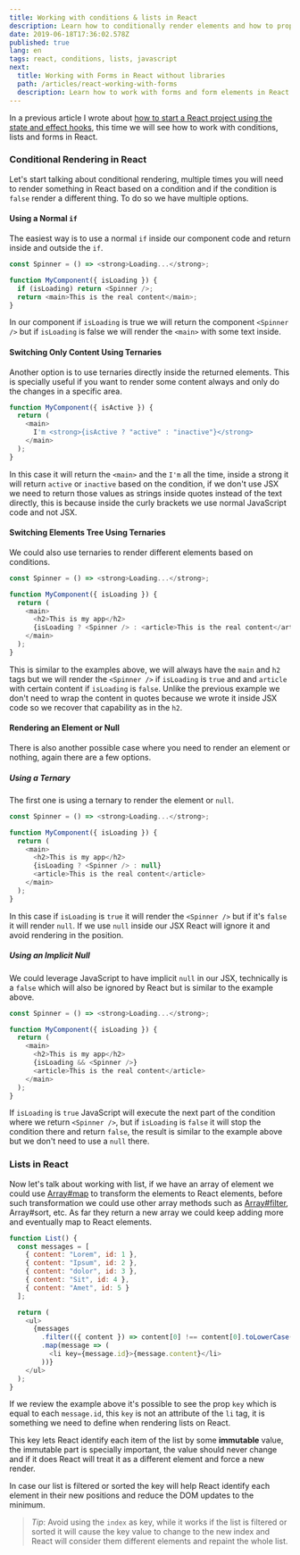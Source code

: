 ```yaml
---
title: Working with conditions & lists in React
description: Learn how to conditionally render elements and how to properly work with lists in React.
date: 2019-06-18T17:36:02.578Z
published: true
lang: en
tags: react, conditions, lists, javascript
next:
  title: Working with Forms in React without libraries
  path: /articles/react-working-with-forms
  description: Learn how to work with forms and form elements in React without using another library.
---
```


In a previous article I wrote about [how to start a React project using the state and effect hooks](/articles/react-state-effects), this time we will see how to work with conditions, lists and forms in React.

### Conditional Rendering in React

Let's start talking about conditional rendering, multiple times you will need to render something in React based on a condition and if the condition is `false` render a different thing. To do so we have multiple options.

#### Using a Normal `if`

The easiest way is to use a normal `if` inside our component code and return inside and outside the `if`.

```js
const Spinner = () => <strong>Loading...</strong>;

function MyComponent({ isLoading }) {
  if (isLoading) return <Spinner />;
  return <main>This is the real content</main>;
}
```

In our component if `isLoading` is true we will return the component `<Spinner />` but if `isLoading` is false we will render the `<main>` with some text inside.

#### Switching Only Content Using Ternaries

Another option is to use ternaries directly inside the returned elements. This is specially useful if you want to render some content always and only do the changes in a specific area.

```js
function MyComponent({ isActive }) {
  return (
    <main>
      I'm <strong>{isActive ? "active" : "inactive"}</strong>
    </main>
  );
}
```

In this case it will return the `<main>` and the `I'm` all the time, inside a strong it will return `active` or `inactive` based on the condition, if we don't use JSX we need to return those values as strings inside quotes instead of the text directly, this is because inside the curly brackets we use normal JavaScript code and not JSX.

#### Switching Elements Tree Using Ternaries

We could also use ternaries to render different elements based on conditions.

```js
const Spinner = () => <strong>Loading...</strong>;

function MyComponent({ isLoading }) {
  return (
    <main>
      <h2>This is my app</h2>
      {isLoading ? <Spinner /> : <article>This is the real content</article>}
    </main>
  );
}
```

This is similar to the examples above, we will always have the `main` and `h2` tags but we will render the `<Spinner />` if `isLoading` is `true` and and `article` with certain content if `isLoading` is `false`. Unlike the previous example we don't need to wrap the content in quotes because we wrote it inside JSX code so we recover that capability as in the `h2`.

#### Rendering an Element or Null

There is also another possible case where you need to render an element or nothing, again there are a few options.

##### Using a Ternary

The first one is using a ternary to render the element or `null`.

```js
const Spinner = () => <strong>Loading...</strong>;

function MyComponent({ isLoading }) {
  return (
    <main>
      <h2>This is my app</h2>
      {isLoading ? <Spinner /> : null}
      <article>This is the real content</article>
    </main>
  );
}
```

In this case if `isLoading` is `true` it will render the `<Spinner />` but if it's `false` it will render `null`. If we use `null` inside our JSX React will ignore it and avoid rendering in the position.

##### Using an Implicit Null

We could leverage JavaScript to have implicit `null` in our JSX, technically is a `false` which will also be ignored by React but is similar to the example above.

```js
const Spinner = () => <strong>Loading...</strong>;

function MyComponent({ isLoading }) {
  return (
    <main>
      <h2>This is my app</h2>
      {isLoading && <Spinner />}
      <article>This is the real content</article>
    </main>
  );
}
```

If `isLoading` is `true` JavaScript will execute the next part of the condition where we return `<Spinner />`, but if `isLoading` is `false` it will stop the condition there and return `false`, the result is similar to the example above but we don't need to use a `null` there.

### Lists in React

Now let's talk about working with list, if we have an array of element we could use [Array#map](/articles/js-basics/array-prototype-map) to transform the elements to React elements, before such transformation we could use other array methods such as [Array#filter](/articles/js-basics/array-prototype-filter), Array#sort, etc. As far they return a new array we could keep adding more and eventually map to React elements.

```js
function List() {
  const messages = [
    { content: "Lorem", id: 1 },
    { content: "Ipsum", id: 2 },
    { content: "dolor", id: 3 },
    { content: "Sit", id: 4 },
    { content: "Amet", id: 5 }
  ];

  return (
    <ul>
      {messages
        .filter(({ content }) => content[0] !== content[0].toLowerCase())
        .map(message => (
          <li key={message.id}>{message.content}</li>
        ))}
    </ul>
  );
}
```

If we review the example above it's possible to see the prop `key` which is equal to each `message.id`, this `key` is not an attribute of the `li` tag, it is something we need to define when rendering lists on React.

This key lets React identify each item of the list by some **immutable** value, the immutable part is specially important, the value should never change and if it does React will treat it as a different element and force a new render.

In case our list is filtered or sorted the key will help React identify each element in their new positions and reduce the DOM updates to the minimum.

> _Tip_: Avoid using the `index` as key, while it works if the list is filtered or sorted it will cause the key value to change to the new index and React will consider them different elements and repaint the whole list.
